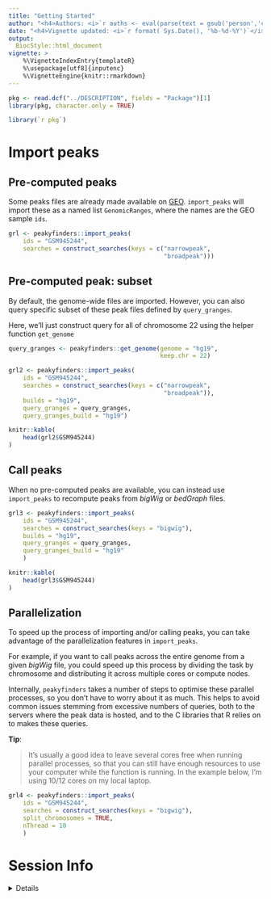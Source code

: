 ```yaml
---
title: "Getting Started" 
author: "<h4>Authors: <i>`r auths <- eval(parse(text = gsub('person','c',read.dcf('../DESCRIPTION', fields = 'Authors@R'))));paste(auths[names(auths)=='given'],auths[names(auths)=='family'], collapse = ', ')`</i></h4>" 
date: "<h4>Vignette updated: <i>`r format( Sys.Date(), '%b-%d-%Y')`</i></h4>"
output:
  BiocStyle::html_document
vignette: >
    %\VignetteIndexEntry{templateR} 
    %\usepackage[utf8]{inputenc}
    %\VignetteEngine{knitr::rmarkdown}
---
```



```r
pkg <- read.dcf("../DESCRIPTION", fields = "Package")[1]
library(pkg, character.only = TRUE)
```


```R
library(`r pkg`)
```

# Import peaks

## Pre-computed peaks

Some peaks files are already made available on [GEO](https://www.ncbi.nlm.nih.gov/geo/). 
`import_peaks` will import these as a named list `GenomicRanges`, 
where the names are the GEO sample `ids`. 

```r
grl <- peakyfinders::import_peaks(
    ids = "GSM945244",
    searches = construct_searches(keys = c("narrowpeak",
                                           "broadpeak"))) 
```


## Pre-computed peak: subset

By default, the genome-wide files are imported.
However, you can also query specific subset of these peak files
defined by `query_granges`. 

Here, we'll just construct query for all of chromosome 22 
using the helper function `get_genome`

```r
query_granges <- peakyfinders::get_genome(genome = "hg19",
                                          keep.chr = 22)

grl2 <- peakyfinders::import_peaks(
    ids = "GSM945244",
    searches = construct_searches(keys = c("narrowpeak",
                                           "broadpeak")),
    builds = "hg19",
    query_granges = query_granges,
    query_granges_build = "hg19") 

knitr::kable(
    head(grl2$GSM945244)
)
```

## Call peaks

When no pre-computed peaks are available, you can instead use `import_peaks` to recompute peaks from *bigWig* or *bedGraph* files.  

```r
grl3 <- peakyfinders::import_peaks(
    ids = "GSM945244",
    searches = construct_searches(keys = "bigwig"),
    builds = "hg19",
    query_granges = query_granges,
    query_granges_build = "hg19"
    ) 

knitr::kable(
    head(grl3$GSM945244)
)
```
## Parallelization

To speed up the process of importing and/or calling peaks, 
you can take advantage of the parallelization features in `import_peaks`. 

For example, if you want to call peaks across the entire genome
from a given *bigWig* file, you could speed up this process by dividing the task by chromosome and distributing it across multiple cores or compute nodes. 

Internally, `peakyfinders` takes a number of steps to optimise these parallel processes, so you don't have to worry about it as much. This helps to avoid common issues stemming from excessive numbers of queries, both to the servers where the peak data is hosted, and to the C libraries that R relies on to makes these queries.  

**Tip**:  

> It's usually a good idea to leave several cores free when running parallel processes, so that you can still have enough resources to use your computer while the function is running. In the example below, I'm using 10/12 cores on my local laptop. 

```r
grl4 <- peakyfinders::import_peaks(
    ids = "GSM945244",
    searches = construct_searches(keys = "bigwig"),
    split_chromosomes = TRUE,
    nThread = 10
    )  
```


# Session Info 

<details> 

```r
utils::sessionInfo()
```

</details>  

<br>
